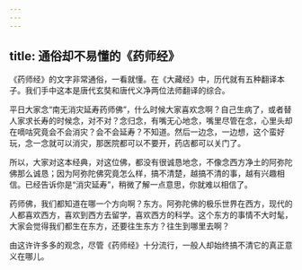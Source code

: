 ```yaml
---
---
---
```

title: 通俗却不易懂的《药师经》
---




《药师经》的文字非常通俗，一看就懂。在《大藏经》中，历代就有五种翻译本子。我们手中这本是唐代玄奘和唐代义净两位法师翻译的综合。

平日大家念“南无消灾延寿药师佛”，什么时候大家喜欢念啊？自己生病了，或者替人家求长寿的时候念，对不对？念归念，有嘴无心地念，嘴里尽管在念，心里头却在嘀咕究竟会不会消灾？会不会延寿？不知道。然后一边念，一边想，这个蛮好玩，念一念就可以消灾，那医院都可以不要开，药店都可以关门了。

所以，大家对这本经典，对这位佛，都没有很诚恳地念，不像念西方净土的阿弥陀佛那么诚恳；因为阿弥陀佛究竟怎么样，搞不清楚，越搞不清的事，越有兴趣相信。已经告诉你是“消灾延寿”，稍微了解一点意思，你就难以相信了。

药师佛，我们都知道在哪一个方向啊？东方。阿弥陀佛的极乐世界在西方，现代的人都喜欢西方，喜欢到西方去留学，喜欢西方的科学。这个东方的事情不大时髦，大家会觉得我们都生在东方，还要往生东方？往生到哪里去啊？

由这许许多多的观念，尽管《药师经》十分流行，一般人却始终搞不清它的真正意义在哪儿。